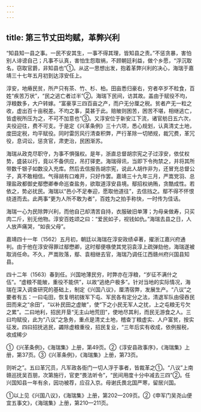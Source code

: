 ```yaml
---
---
---
```

title: 第三节丈田均赋，革弊兴利
---



“知县知一县之事。一民不安其生，一事不得其理，皆知县之责。”不惩贪暴，害怕别人诽谤自己；凡事不认真，害怕生怨取祸，不顾朝廷利益，做个乡愿，“浮沉取名，窃取官爵，非知县也”①。从这一思想出发，抱着革弊兴利的决心，海瑞于嘉靖三十七年五月初到达淳安任上。

淳安，地瘠民贫，所产只有茶、竹、杉、柏。田亩悉归豪右，穷者卒岁不粒食，百姓“疾苦万状”，“民之逃亡者过半”②。海瑞下民间，访其故。盖由于赋役不均，浮粮数多，大户转嫁。“富豪享三四百亩之产，而户无分厘之税。贫者产无一粒之收，虚出百十亩税差。不均之事，莫甚于此。赔貱则困苦，困苦不堪，相继逃亡，皆虚税所压为之，不可不加意也”③。又淳安位于新安江下流，诸官舫日五六次，夫役迎往，费不可支。于是定《兴革条例》三十六项，悉心规划，认真清丈土地，度田定税，均平赋役。同时雷厉风行清查积弊，严行革除一切陋规，裁冗费，革冗役，息词讼，惩贪官，肃吏治，民困渐苏。

海瑞从政克尽职守，为事不惧强权。是年，浙直总督胡宗宪之子过淳安，依仗权势，盛装以行，竟以不备供应，吊打驿吏。海瑞得讯，当即下令拘禁之，并将其所带数千银子如数没入充库。然后去信报告胡宗宪，说此人胡作非为，还冒充总督公子，真不敢相信。气得胡有口难开，只好作罢。嘉靖三十九年三月，严嵩党羽、总理盐政都御史鄢懋卿奉命巡查盐务，欲取道淳安县境。鄢招权纳贿，贪酷成性。若依之，势必扰民。海瑞以“邑小不足奉迎，愿取他道往”，去信挡之。鄢不得不怀恨绕道而去。此两事“更为人所不敢为者”，百姓为之拍手称快，一时传为佳话。

海瑞一心为民除弊兴利，而他自己却清苦自持，衣服破旧单薄；为母亲做寿，只买肉二斤，别无他物。淳安百姓颂之曰：“爱民如子，视钱如仇。”海瑞去县之日，人人放声痛哭，“如丧父母”。

嘉靖四十一年（1562）五月初，朝廷以海瑞在淳安政绩卓著，擢浙江嘉兴府通判。由于他在淳安得罪过鄢懋卿，这时鄢便嗾使其党羽袁淳上疏弹劾他，海瑞遂被取消任命。不久，严嵩败落，鄢、袁相继去官，海瑞乃调任江西赣州府兴国县知县。

四十二年（1563）春到任。兴国地薄民穷，时弊亦在浮粮，“岁征不满什之伍”。“虚粮不能貱，重役不能供”，以故“逃绝户极多”。针对当地的实际情况，海瑞在深入调查研究的基础上，制定《兴国八议》，厘清宿弊，发展生产。“八议”之要者有五：一曰屯田，恢复明初拨军下屯、军民各有定分之法，清退军队由侵吞民田而来之“余田”，“以补民田之虚貱”，使“下之小民无军人之扰，上之屯粮无亏欠之累”。二曰地利，招民开垦“无主山地荒田”，使地尽其利，而民无游食之人。三曰均赋役，此为“八议”之急务，重点是清丈土地，稽查丁粮虚实、人户富贫，按实征发。四曰招抚逃民，蠲除虚粮重役，招民复业，“三年后实有收成，依例报税，收成稀少

①《兴革条例》，《海瑞集》上册，第49页。②《淳安县政事序》，《海瑞集》上册，第37页。③《兴革条例》，《海瑞集》上册，第73页。

则听之”。五曰革冗员，凡军政各衙门一切人浮于事者，皆裁革之①。“八议”上南赣巡抚吴百朋，次第施行，官吏“畏法听令”，“民间用度十分中减去三四”②。任兴国知县一年有余，因功被荐，应召入京。母谢氏畏北国严寒，留居兴国。

①以上见《兴国八议》，《海瑞集》上册，第202—209页。②《申军门吴尧山便宜五事文》，《海瑞集》上册，第210—211页。